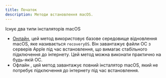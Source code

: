 ```yaml
---
title: Початок
description: Методи встановлення macOS.
---
```



Існує два типи інсталяторів macOS

- [Онлайн](/uk/guides/hackintosh/gathering-files/installer/online/), цей метод використовує базове середовище відновлення macOS, яке називається `recoveryOS`. Він завантажує файли ОС з серверів Apple під час встановлення, що вимагає стабільного підключення до інтернету. Цей метод можна виконати практично на будь-якій ОС.
- Офлайн <Badge text="TODO" variant="note"/>, цей метод завантажує повний інсталятор macOS, який не потребує підключення до інтернету під час встановлення.
